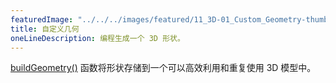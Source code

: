 ---
featuredImage: "../../../images/featured/11_3D-01_Custom_Geometry-thumbnail.png"
title: 自定义几何
oneLineDescription: 编程生成一个 3D 形状。
---

<a href="/reference/#/p5/buildGeometry/" target="_blank">buildGeometry()</a> 
函数将形状存储到一个可以高效利用和重复使用 3D 模型中。